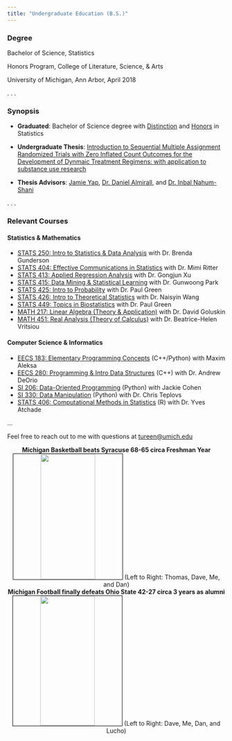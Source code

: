 ```yaml
---
title: "Undergraduate Education (B.S.)"
---
```


<h3><b>Degree</b></h3>

Bachelor of Science, Statistics

Honors Program, College of Literature, Science, & Arts

University of Michigan, Ann Arbor, April 2018

. . .

<h3><b>Synopsis</b></h3>

- **Graduated**: Bachelor of Science degree with [Distinction]() and [Honors]()  in Statistics

- **Undergraduate Thesis**: [Introduction to Sequential Multiple Assignment Randomized Trials with Zero Inflated Count Outcomes for the Development of Dynmaic Treatment Regimens: with application to substance use research]()

- **Thesis Advisors**: [Jamie Yap](https://jamieyap.github.io/), [Dr. Daniel Almirall](https://lsa.umich.edu/stats/people/faculty/DanielAlmirall.html), and [Dr. Inbal Nahum-Shani](http://www-personal.umich.edu/~inbal/)

. . .

<h3><b>Relevant Courses</b></h3>

<h4><b>Statistics & Mathematics</b></h4>

- [STATS 250: Intro to Statistics & Data Analysis]() with Dr. Brenda Gunderson
- [STATS 404: Effective Communications in Statistics]() with Dr. Mimi Ritter
- [STATS 413: Applied Regression Analysis]() with Dr. Gongjun Xu
- [STATS 415: Data Mining & Statistical Learning]() with Dr. Gunwoong Park
- [STATS 425: Intro to Probability]() with Dr. Paul Green
- [STATS 426: Intro to Theoretical Statistics]() with Dr. Naisyin Wang
- [STATS 449: Topics in Biostatistics]() with Dr. Paul Green
- [MATH 217: Linear Algebra (Theory & Application)]() with Dr. David Goluskin
- [MATH 451: Real Analysis (Theory of Calculus)]() with Dr. Beatrice-Helen Vritsiou

<h4><b>Computer Science & Informatics</b></h4>

- [EECS 183: Elementary Programming Concepts]() (C++/Python) with Maxim Aleksa
- [EECS 280: Programming & Intro Data Structures]() (C++) with Dr. Andrew DeOrio
- [SI 206: Data-Oriented Programming]() (Python) with Jackie Cohen
- [SI 330: Data Manipulation]() (Python) with Dr. Chris Teplovs
- [STATS 406: Computational Methods in Statistics]() (R) with Dr. Yves Atchade

...

Feel free to reach out to me with questions at [tureen@umich.edu]()

<center>
<b>Michigan Basketball beats Syracuse 68-65 circa Freshman Year</b>
<img src="pictures\um_bball.JPG" style="height:290px; width:50%; border:1px solid; border-color:black">
(Left to Right: Thomas, Dave, Me, and Dan)
</center>

<center>
<b>Michigan Football finally defeats Ohio State 42-27 circa 3 years as alumni</b>
<img src="pictures\umich_v_osu_2.jpg" style="height:300px; width:50%; border:1px solid; border-color:black">
(Left to Right: Dave, Me, Dan, and Lucho)
</center>












